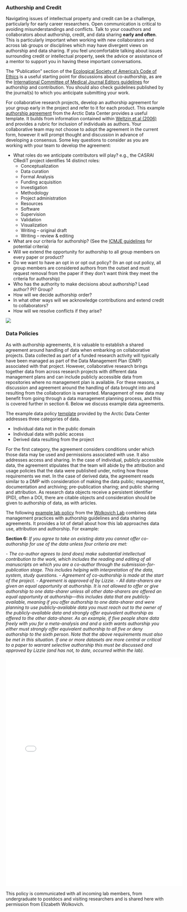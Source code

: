 ### Authorship and Credit 

Navigating issues of intellectual property and credit can be a challenge, particularly for early career researchers. Open communication is critical to avoiding misunderstandings and conflicts. Talk to your coauthors and collaborators about authorship, credit, and data sharing **early and often**. This is particularly important when working with new collaborators and across lab groups or disciplines which may have divergent views on authorship and data sharing. If you feel uncomfortable talking about issues surrounding credit or intellectual property, seek the advice or assistance of a mentor to support you in having these important conversations. 

The “Publication” section of the [Ecological Society of America’s Code of Ethics](https://www.esa.org/about/code-of-ethics/) is a useful starting point for discussions about co-authorship, as are the [International Committee of Medical Journal Editors guidelines](http://www.icmje.org/recommendations/browse/roles-and-responsibilities/defining-the-role-of-authors-and-contributors.html) for authorship and contribution. You should also check guidelines published by the journal(s) to which you anticipate submitting your work.

For collaborative research projects, develop an authorship agreement for your group early in the project and refer to it for each product. This example [authorship agreement](http://training.arcticdata.io/2020-10-arctic/files/template-authorship-policy-ADC-training.docx) from the Arctic Data Center provides a useful template. It builds from information contained within [Weltzin et al (2006)](https://core.ac.uk/download/pdf/215745938.pdf) and provides a rubric for inclusion of individuals as authors. Your collaborative team may not choose to adopt the agreement in the current form, however it will prompt thought and discussion in advance of developing a consensus. Some key questions to consider as you are working with your team to develop the agreement:

- What roles do we anticipate contributors will play? e.g., the CASRAI CRediT project identifies 14 distinct roles: 
    - Conceptualization
    - Data curation
    - Formal Analysis
    - Funding acquisition
    - Investigation
    - Methodology
    - Project administration
    - Resources
    - Software
    - Supervision
    - Validation
    - Visualization
    - Writing – original draft
    - Writing – review & editing
- What are our criteria for authorship? (See the [ICMJE guidelines](http://www.icmje.org/recommendations/browse/roles-and-responsibilities/defining-the-role-of-authors-and-contributors.html) for potential criteria)
- Will we extend the opportunity for authorship to all group members on every paper or product?
- Do we want to have an opt in or opt out policy? (In an opt out policy, all group members are considered authors from the outset and must request removal from the paper if they don’t want think they meet the criteria for authorship)
- Who has the authority to make decisions about authorship? Lead author? PI? Group?
- How will we decide authorship order?
- In what other ways will we acknowledge contributions and extend credit to collaborators?
- How will we resolve conflicts if they arise?


![](images/phdcomics_031305s_authorlist.gif)

### Data Policies

As with authorship agreements, it is valuable to establish a shared agreement around handling of data when embarking on collaborative projects. Data collected as part of a funded research activity will typically have been managed as part of the Data Management Plan (DMP) associated with that project. However, collaborative research brings together data from across research projects with different data management plans and can include publicly accessible data from repositories where no management plan is available. For these reasons, a discussion and agreement around the handling of data brought into and resulting from the collaboration is warranted. Management of new data may benefit from going through a data management planning process, and this is covered further in section 6. Below we discuss example data agreements.

The example data policy [template](http://training.arcticdata.io/2020-10-arctic/files/template-data-policy-ADC-training.docx) provided by the Arctic Data Center addresses three categories of data. 

- Individual data not in the public domain
- Individual data with public access
- Derived data resulting from the project

For the first category, the agreement considers conditions under which those data may be used and permissions associated with use. It also addresses access and sharing. In the case of individual, publicly accessible data, the agreement stipulates that the team will abide by the attribution and usage policies that the data were published under, noting how those requirements we met. In the case of derived data, the agreement reads similar to a DMP with consideration of making the data public; management, documentation and archiving; pre-publication sharing; and public sharing and attribution. As research data objects receive a persistent identifier (PID), often a DOI, there are citable objects and consideration should be given to authorship of data, as with articles.

The following [example lab policy](https://github.com/temporalecologylab/labgit/blob/master/datacodemgmt/tempeco_DMP.pdf) from the [Wolkovich Lab](http://temporalecology.org/) combines data management practices with authorship guidelines and data sharing agreements. It provides a lot of detail about how this lab approaches data use, attribution and authorship. For example:

**Section 6:**
*If you agree to take on existing data you cannot offer co-authorship for use of the data unless four criteria are met:*

*- The co-author agrees to (and does) make substantial intellectual contribution to the work, which includes the reading and editing of all manuscripts on which you are a co-author through the submission-for-publication stage. This includes helping with interpretation of the data, system, study questions.*
*- Agreement of co-authorship is made at the start of the project.*
*- Agreement is approved of by Lizzie.*
*- All data-sharers are given an equal opportunity at authorship. It is not allowed to offer or give authorship to one data-sharer unless all other data-sharers are offered an equal opportunity at authorship—this includes data that are publicly-available, meaning if you offer authorship to one data-sharer and were planning to use publicly-available data you must reach out to the owner of the publicly-available data and strongly offer equivalent authorship as offered to the other data-sharer. As an example, if five people share data freely with you for a meta-analysis and and a sixth wants authorship you either must strongly offer equivalent authorship to all five or deny authorship to the sixth person. Note that the above requirements must also be met in this situation. If one or more datasets are more central or critical to a paper to warrant selective authorship this must be discussed and approved by Lizzie (and has not, to date, occurred within the lab).*

<iframe width="560" height="725" src="files/tempeco_DMP-2.pdf" frameborder="0" allowfullscreen></iframe>

This policy is communicated with all incoming lab members, from undergraduate to postdocs and visiting researchers and is shared here with permission from Elizabeth Wolkovich.
